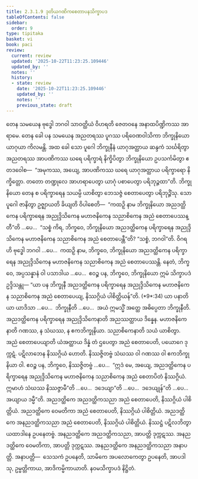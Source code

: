 ```yaml
---
title: 2.3.1.9 ဒုတိယဂဏိကစေတာပနသိက္ခာပဒ
tableOfContents: false
sidebar:
  order: 9
type: tipitaka
basket: vi
book: paci
review:
  current: review
  updated: '2025-10-22T11:23:25.109446'
  updated_by: ''
  notes: ''
  history:
  - state: review
    date: '2025-10-22T11:23:25.109446'
    updated_by: ''
    notes: ''
    previous_state: draft
---
```



<ReviewStatus review={frontmatter.review} showDetails={true} />

<HypothesisAnnotation frontmatter={frontmatter} />

<DynamicBreadcrumb />

<Division number="773" book="paci" e="ch" v="2" p="332">

<Paragraph number="2517" book="paci">
တေန သမယေန ဗုဒ္ဓေါ ဘဂဝါ သာဝတ္ထိယံ ဝိဟရတိ ဇေတဝနေ အနာထပိဏ္ဍိကဿ အာရာမေ. တေန ခေါ ပန သမယေန အညတရဿ ပူဂဿ ပရိဝေဏဝါသိကာ ဘိက္ခုနိယော ယာဂုယာ ကိလမန္တိ. အထ ခေါ သော ပူဂေါ ဘိက္ခုနီနံ ယာဂုအတ္ထာယ ဆန္ဒကံ သင်္ဃရိတွာ အညတရဿ အာပဏိကဿ ဃရေ ပရိက္ခာရံ နိက္ခိပိတွာ ဘိက္ခုနိယော ဥပသင်္ကမိတွာ ဧတဒဝေါစ—  “အမုကဿ, အယျေ, အာပဏိကဿ ဃရေ ယာဂုအတ္ထာယ ပရိက္ခာရော နိက္ခိတ္တော. တတော တဏ္ဍုလေ အာဟရာပေတွာ ယာဂုံ ပစာပေတွာ ပရိဘုဉ္ဇထာ”တိ. ဘိက္ခုနိယော တေန စ ပရိက္ခာရေန သယမ္ပိ ယာစိတွာ ဘေသဇ္ဇံ စေတာပေတွာ ပရိဘုဉ္ဇိံသု.
</Paragraph>

<Paragraph number="2518" book="paci">
သော ပူဂေါ ဇာနိတွာ ဥဇ္ဈာယတိ ခိယျတိ ဝိပါစေတိ—  “ကထဉှိ နာမ ဘိက္ခုနိယော အညဒတ္ထိကေန ပရိက္ခာရေန အညုဒ္ဒိသိကေန မဟာဇနိကေန သညာစိကေန အညံ စေတာပေဿန္တီ”တိ …ပေ…  “သစ္စံ ကိရ, ဘိက္ခဝေ, ဘိက္ခုနိယော အညဒတ္ထိကေန ပရိက္ခာရေန အညုဒ္ဒိသိကေန မဟာဇနိကေန သညာစိကေန အညံ စေတာပေန္တီ”တိ? “သစ္စံ, ဘဂဝါ”တိ. ဝိဂရဟိ ဗုဒ္ဓေါ ဘဂဝါ …ပေ…  ကထဉှိ နာမ, ဘိက္ခဝေ, ဘိက္ခုနိယော အညဒတ္ထိကေန ပရိက္ခာရေန အညုဒ္ဒိသိကေန မဟာဇနိကေန သညာစိကေန အညံ စေတာပေဿန္တိ. နေတံ, ဘိက္ခဝေ, အပ္ပသန္နာနံ ဝါ ပသာဒါယ …ပေ…  ဧဝဉ္စ ပန, ဘိက္ခဝေ, ဘိက္ခုနိယော ဣမံ သိက္ခာပဒံ ဥဒ္ဒိသန္တု—
</Paragraph>

</Division>
<Division number="774" book="paci" e="ch" v="2" p="332">

<Paragraph number="2519" book="paci">
<Emphasis>“ယာ ပန ဘိက္ခုနီ အညဒတ္ထိကေန ပရိက္ခာရေန အညုဒ္ဒိသိကေန မဟာဇနိကေန သညာစိကေန အညံ စေတာပေယျ, နိဿဂ္ဂိယံ ပါစိတ္တိယန်”</Emphasis>တိ. (*9*:<Emphasis>34</Emphasis>)
</Paragraph>

</Division>
<Division number="775" book="paci" e="ch" v="2" p="332">

<Paragraph number="2520" book="paci">
<Emphasis>ယာ ပနာ</Emphasis>တိ ယာ ယာဒိသာ …ပေ…  <Emphasis>ဘိက္ခုနီ</Emphasis>တိ …ပေ…  အယံ ဣမသ္မိံ အတ္ထေ အဓိပ္ပေတာ ဘိက္ခုနီတိ.
</Paragraph>

<Paragraph number="2521" book="paci">
<Emphasis>အညဒတ္ထိကေန ပရိက္ခာရေန အညုဒ္ဒိသိကေနာ</Emphasis>တိ အညဿတ္ထာယ ဒိန္နေန.
</Paragraph>

<Paragraph number="2522" book="paci">
<Emphasis>မဟာဇနိကေနာ</Emphasis>တိ ဂဏဿ, န သံဃဿ, န ဧကဘိက္ခုနိယာ.
</Paragraph>

<Paragraph number="2523" book="paci">
<Emphasis>သညာစိကေနာ</Emphasis>တိ သယံ ယာစိတွာ.
</Paragraph>

<Paragraph number="2524" book="paci">
<Emphasis>အညံ စေတာပေယျာ</Emphasis>တိ ယံအတ္ထာယ ဒိန္နံ တံ ဌပေတွာ အညံ စေတာပေတိ, ပယောဂေ ဒုက္ကဋံ. ပဋိလာဘေန နိဿဂ္ဂိယံ ဟောတိ. နိဿဇ္ဇိတဗ္ဗံ သံဃဿ ဝါ ဂဏဿ ဝါ ဧကဘိက္ခုနိယာ ဝါ. ဧဝဉ္စ ပန, ဘိက္ခဝေ, နိဿဇ္ဇိတဗ္ဗံ …ပေ…  “ဣဒံ မေ, အယျေ, အညဒတ္ထိကေန ပရိက္ခာရေန အညုဒ္ဒိသိကေန မဟာဇနိကေန သညာစိကေန အညံ စေတာပိတံ နိဿဂ္ဂိယံ. ဣမာဟံ သံဃဿ နိဿဇ္ဇာမီ”တိ …ပေ…  ဒဒေယျာ”တိ …ပေ…  ဒဒေယျုန်”တိ …ပေ…  အယျာယ ဒမ္မီ”တိ.
</Paragraph>

</Division>
<Division number="776" book="paci" e="ch" v="2" p="333">

<Paragraph number="2525" book="paci">
အညဒတ္ထိကေ အညဒတ္ထိကသညာ အညံ စေတာပေတိ, နိဿဂ္ဂိယံ ပါစိတ္တိယံ. အညဒတ္ထိကေ ဝေမတိကာ အညံ စေတာပေတိ, နိဿဂ္ဂိယံ ပါစိတ္တိယံ. အညဒတ္ထိကေ အနညဒတ္ထိကသညာ အညံ စေတာပေတိ, နိဿဂ္ဂိယံ ပါစိတ္တိယံ. နိဿဋ္ဌံ ပဋိလဘိတွာ ယထာဒါနေ ဥပနေတဗ္ဗံ.
</Paragraph>

<Paragraph number="2526" book="paci">
အနညဒတ္ထိကေ အညဒတ္ထိကသညာ, အာပတ္တိ ဒုက္ကဋဿ. အနညဒတ္ထိကေ ဝေမတိကာ, အာပတ္တိ ဒုက္ကဋဿ. အနညဒတ္ထိကေ အနညဒတ္ထိကသညာ အနာပတ္တိ.
</Paragraph>

</Division>
<Division number="777" book="paci" e="ch" v="2" p="333">

<Paragraph number="2527" book="paci">
အနာပတ္တိ—  သေသကံ ဥပနေတိ, သာမိကေ အပလောကေတွာ ဥပနေတိ, အာပဒါသု, ဥမ္မတ္တိကာယ, အာဒိကမ္မိကာယာတိ.

</Paragraph>
</Division>

<Paragraph number="2528" type="center" book="paci">
နဝမသိက္ခာပဒံ နိဋ္ဌိတံ.
</Paragraph>